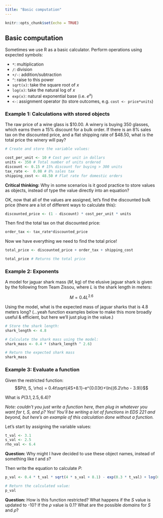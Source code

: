 ```yaml
---
title: "Basic computation"
---
```


```r
knitr::opts_chunk$set(echo = TRUE)
```

## Basic computation

Sometimes we use R as a basic calculator. Perform operations using expected symbols: 

- `*`: multiplication
- `/`: division
- `+/-`: addition/subtraction
- `^`: raise to this power
- `sqrt(x)`: take the square root of $x$
- `log(x)`: take the natural log of $x$
- `exp(x)`: natural exponential base (i.e. $e^x$)
- `<-`: assignment operator (to store outcomes, e.g. `cost <- price*units`)

### Example 1: Calculations with stored objects

The raw price of a wine glass is \$10.00. A winery is buying 350 glasses, which earns them a 15% discount for a bulk order. If there is an 8% sales tax on the discounted price, and a flat shipping rate of \$48.50, what is the total price the winery will pay? 

```r
# Create and store the variable values: 

cost_per_unit <- 10 # Cost per unit in dollars
units <- 350 # Total number of units ordered
discount <- 0.15 # 15% discount for buying > 300 units
tax_rate <-  0.08 # 8% sales tax 
shipping_cost <- 48.50 # Flat rate for domestic orders
```

**Critical thinking:** Why in some scenarios is it good practice to store values as objects, instead of type the value directly into an equation? 

OK, now that all of the values are assigned, let's find the discounted bulk price (there are a lot of different ways to calculate this): 

```r
discounted_price <- (1 - discount) * cost_per_unit * units
```

Then find the total tax on that discounted price:

```r
order_tax <- tax_rate*discounted_price
```

Now we have everything we need to find the total price!

```r
total_price <- discounted_price + order_tax + shipping_cost

total_price # Returns the total price
```

### Example 2: Exponents

A model for jaguar shark mass ($M$, kg) of the elusive jaguar shark is given by the following from Team Zissou, where $L$ is the shark length in meters:

$$M=0.4L^{2.6}$$

Using the model, what is the expected mass of jaguar sharks that is 4.8 meters long? (...yeah function examples below to make this more broadly useful & efficient, but here we'll just plug in the value.)

```r
# Store the shark length:
shark_length <- 4.8

# Calculate the shark mass using the model:
shark_mass <- 0.4 * (shark_length ^ 2.6)

# Return the expected shark mass
shark_mass
```

### Example 3: Evaluate a function 

Given the restricted function: $$P(t, S, \rho) = 0.4t\sqrt{4S+8.1}-e^{0.03t}+\ln{(6.2\rho - 3.9)}$$

What is $P(3.1, 2.5, 6.4)$?

*Note: couldn't you just write a function here, then plug in whatever you want for $t$, $S$, and $\rho$? Yes! You'll be writing a lot of functions in EDS 221 and beyond, but here's an example of this calculation done without a function.*

Let's start by assigning the variable values:

```r
t_val <- 3.1
s_val <- 2.5
rho_val <- 6.4
```

**Question:** Why might I have decided to use these object names, instead of something like $t$ and $s$?

Then write the equation to calculate $P$:

```r
p_val <- 0.4 * t_val * sqrt(4 * s_val + 8.1) - exp(0.3 * t_val) + log(6.2 * rho_val - 3.9)

# Return the calculated value:
p_val
```
**Question:** How is this function restricted? What happens if the $S$ value is updated to -10? If the $\rho$ value is 0.1? What are the possible *domains* for $S$ and $\rho$?
